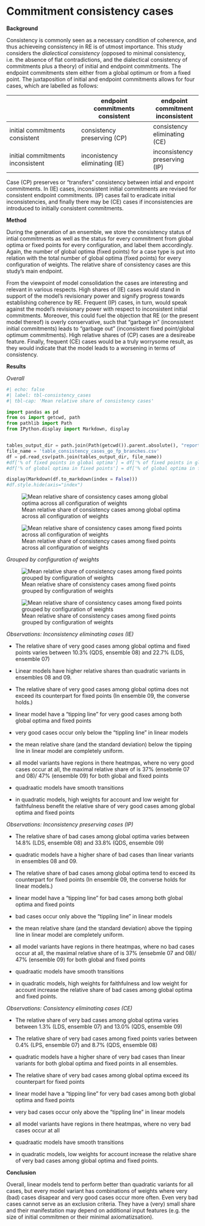# Commitment consistency cases {#sec-commitment-consistency}

**Background**

Consistency is commonly seen as a necessary condition of coherence, and thus achieveing consistency in RE is of utmost importance. This study considers the *dialectical consistency* (opposed to minimal consistency, i.e. the absence of flat contradictions, and the dialectical consistency of commitments plus a theory) of initial and endpoint commitments. The endpoint commitments stem either from a global optimum or from a fixed point. The juxtaposition of initial and endpoint commitments allows for four cases, which are labelled as follows:

|                                   | endpoint commitments consistent   | endpoint commitment inconsistent  |
| ------                            | ------                            | ----                              |
| initial commitments consistent    | consistency preserving (CP)       | consistency eliminating (CE)      |   
| initial commitments inconsistent  | inconistency eliminating (IE)     | inconsistency preserving (IP)     |

Case (CP) preserves or "transfers" consistency between intial and enpoint commitments. In (IE) cases, inconsistent initial commitments are revised for consistent endpoint commitments. (IP) cases fail to eradicate initial inconsistencies, and finally there may be (CE) cases if inconsistencies are introduced to initially consistent commitments.

**Method**

During the generation of an ensemble, we store the consistency status of intial commitments as well as the status for every commitment from global optima or fixed points for every configuration, and label them accordingly. Again, the number of global optima (fixed points) for a case type is put into relation with the total number of global optima (fixed points) for every configuration of weights. The relative share of consistency cases are this study's main endpoint.

From the viewpoint of model consolidation the cases are interesting and relevant in various respects. High shares of 
(IE) cases would stand in support of the model's revisionary power and signify progress towards establishing coherence by RE. Frequent (IP) cases, in turn, would speak against the model's revisionary power with respect to inconsistent initial commitments. Moreover, this could fuel the objection that RE (or the present model thereof) is overly conservative, such that "garbage in" (inconsistent initial commitments) leads to "garbage out" (inconsistent fixed point/global optimum commitments). High relative shares of (CP) cases are a desireabe feature. Finally, frequent (CE) cases would be a truly worrysome result, as they would indicate that the model leads to a worsening in terms of consistency.

**Results**

*Overall*

```python
#| echo: false
#| label: tbl-consistency_cases
#| tbl-cap: 'Mean relative share of consistency cases'

import pandas as pd
from os import getcwd, path
from pathlib import Path
from IPython.display import Markdown, display


tables_output_dir = path.join(Path(getcwd()).parent.absolute(), "report", "tables")
file_name = 'table_consistency_cases_go_fp_branches.csv'
df = pd.read_csv(path.join(tables_output_dir, file_name))
#df['% of fixed points in global optima'] = df['% of fixed points in global optima'].map(lambda x: f'{x:.1f}') 
#df['% of global optima in fixed points'] = df['% of global optima in fixed points'].map(lambda x: f'{x:.1f}') 

display(Markdown(df.to_markdown(index = False)))
#df.style.hide(axis="index")  
```

![Mean relative share of consistency cases among global optima across all configuration of weights](figures/overall_consistency_cases_go_setups){#fig-overall-go}

![Mean relative share of consistency cases among fixed points across all configuration of weights](figures/overall_consistency_cases_fp_setups){#fig-overall-fp}

*Grouped by configuration of weights*

![Mean relative share of consistency cases among fixed points grouped by configuration of weights](figures/weight_consistency_cases_go_setups){#fig-weight-go}

![Mean relative share of consistency cases among fixed points grouped by configuration of weights](figures/weight_consistency_cases_fp_setups){#fig-weight-fp}

*Observations: Inconsistency eliminating cases (IE)*

- The relative share of very good cases among global optima and fixed points varies between 10.3% (QDS, ensemble 08) and 22.7% (LDS, ensemble 07)
- Linear models have higher relative shares than quadratic variants in ensembles 08 and 09. 
- The relative share of very good cases among global optima does not exceed its counterpart for fixed points (In ensemble 09, the converse holds.)

- linear model have a "tipping line" for very good cases among both global optima and fixed points
- very good cases occur only below the "tippling line" in linear models
- the mean relative share (and the standard deviation) below the tipping line in linear model are completely uniform.
- all model variants have regions in there heatmpas, where no very good cases occur at all, the maximal relative share of is 37% (ensebmle 07 and 08)/ 47% (ensemble 09) for both global and fixed points

- quadraatic models have smooth transitions
- in quadratic models, high weights for account and low weight for faithfulness benefit the relative share of very good cases among global optima and fixed points

*Observations: Inconsistency preserving cases (IP)*

- The relative share of bad cases among global optima varies between 14.8% (LDS, ensemble 08) and 33.8% (QDS, ensemble 09)
- quadratic models have a higher share of bad cases than linear variants in ensembles 08 and 09. 
- The relative share of bad cases among global optima tend to exceed its counterpart for fixed points (In ensemble 09, the converse holds for linear models.)

- linear model have a "tipping line" for bad cases among both global optima and fixed points
- bad cases occur only above the "tippling line" in linear models
- the mean relative share (and the standard deviation) above the tipping line in linear model are completely uniform.
- all model variants have regions in there heatmpas, where no bad cases occur at all, the maximal relative share of is 37% (ensebmle 07 and 08)/ 47% (ensemble 09) for both global and fixed points

- quadraatic models have smooth transitions
- in quadratic models, high weights for faithfulness and low weight for account increase the relative share of bad cases among global optima and fixed points.

*Observations: Consistency eliminating cases (CE)*

- The relative share of very bad cases among global optima varies between 1.3% (LDS, ensemble 07) and 13.0% (QDS, ensemble 09)
- The relative share of very bad cases among fixed points varies between 0.4% (LPS, ensemble 07) and 8.7% (QDS, ensemble 08)
- quadratic models have a higher share of very bad cases than linear variants for both global optima and fixed points in all ensembles. 
- The relative share of very bad cases among global optima exceed its counterpart for fixed points

- linear model have a "tipping line" for very bad cases among both global optima and fixed points
- very bad cases occur only above the "tippling line" in linear models

- all model variants have regions in there heatmpas, where no very bad cases occur at all

- quadraatic models have smooth transitions
- in quadratic models, low weights for account increase the relative share of very bad cases among global optima and fixed points.



**Conclusion**

<!--
What do we want to add from <https://github.com/debatelab/re-studies/blob/master/projects/ensemble_study_02/ensemble-study-02-dataexploration-04.ipynb>?
-->



Overall, linear models tend to perform better than quadratic variants for all cases, but every model variant has combinations of weights where very (bad) cases disapear and very good cases occur more often. Even very bad cases cannot serve as an exclusion criteria. They have a (very) small share and their manifestation may depend on additional input features (e.g. the size of initial commitmen or their minimal axiomatizsation). <!--A description how an RE process creates a very bad case can be found in [dataexploration-04](https://github.com/debatelab/re-studies/blob/master/projects/ensemble_study_02/ensemble-study-02-dataexploration-04.ipynb) of an earlier ensemble.-->
